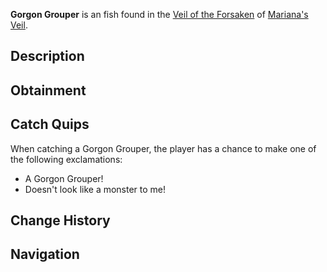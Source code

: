 {{FishInfobox
|image          = Gorgon Grouper.png
|rarity         = Unusual
|sea            = First Sea
|location       = [[Veil of the Forsaken]]
|sublocation    = 
|sources        = Fishing Rod
|radar_location = 
|prog_speed     = -20
|xp             = 1350
|weather        = Clear
|time           = 
|season         = 
|bait           = Minnow
|base_weight    = 165
|base_value     = 1500
|weight_range   = 105
|base_chance    = 25
|base_resil     = 55
}}
'''Gorgon Grouper''' is an {{Rarity|Unusual}} fish found in the [[Veil of the Forsaken]] of [[Mariana's Veil]].

== Description ==
{{Description|A stone-like fish with glowing eyes and a body covered in moss.|Bestiary Entry}}

== Obtainment ==
{{Description|Prefers to swim in groups, where conditions are clear.|Bestiary Hint}}
{{Fish Availability|
Mariana's Veil/Scylla Hunt
Mariana's Veil/Veil of the Forsaken
|top_rods      = 
Krampus's Rod\332228.89\364318.6;
Plastic Rod\326380.17\347940.01;
Magma Rod\317471.67\348136;
Great Rod of Oscar\249981.67\213168.13;
Leviathan's Fang Rod\234366.21\287998.91;
Buddy Bond Rod\231595.77\320663.74;
Fast Rod\217257.45\406586.17;
Fischer's Rod\197399.06\369422.21;
Adventurer's Rod\195076.71\365076.07;
Astralhook Rod\232327.38\221331.19;
Ethereal Prism Rod\231741.5\218424.77;
Seraphic Rod\222125.57\224590.68;
No-Life Rod\214789.22\243136.91;
Rod Of The Forgotten Fang\207318.9\216947.11;
Challenger's Rod\197383.2\220214.67;
Rod Of The Depths\185804.45\207564.47;
Rod Of The Exalted One\183997.88\208960.61;
Trident Rod\183894.04\280168.37;
Free Spirit Rod\177889.91\271020.89;
Zeus Rod\176456.75\201884.45;
Verdant Shear Rod\171354.72\202236.04;
Blazebringer Rod\167712.84\192701.73;
Depthseeker Rod\157065.07\189118.13;
Avalanche Rod\141368.61\171442.01;
Volcanic Rod\137557.28\160413.93;
Steady Rod\52482.29\64735.43
|recommended   = Ethereal Prism Rod
}}

== Catch Quips ==
When catching a Gorgon Grouper, the player has a chance to make one of the following exclamations:
* A Gorgon Grouper!
* Doesn't look like a monster to me!

== Change History ==
{{Change History|{{subst:Current Version}}}}

== Navigation ==
{{Fish Navbox|Veil of the Forsaken}}